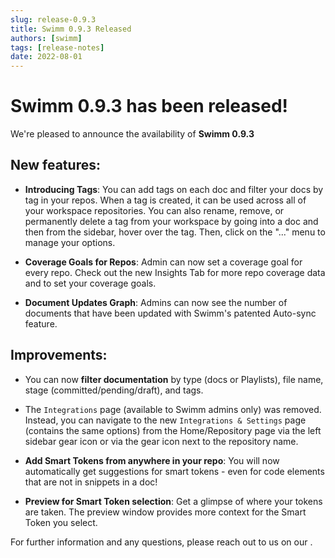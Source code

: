 ```yaml
---
slug: release-0.9.3
title: Swimm 0.9.3 Released
authors: [swimm] 
tags: [release-notes]
date: 2022-08-01
---
```


# Swimm 0.9.3 has been released!

We're pleased to announce the availability of **Swimm 0.9.3**<SwimmMoji text="release"/>

<SwimmReleaseBlogPost version="0.9.3" />

<SwimmReleaseVideo version="0.9.3" />

## New features:
- **Introducing Tags**: You can add tags on each doc and filter your docs by tag in your repos. When a tag is created, it can be used across all of your workspace repositories. You can also rename, remove, or permanently delete a tag from your workspace by going into a doc and then from the sidebar, hover over the tag. Then, click on the "..." menu to manage your options.

- **Coverage Goals for Repos**: Admin can now set a coverage goal for every repo. Check out the new Insights Tab for more repo coverage data and to set your coverage goals.

- **Document Updates Graph**: Admins can now see the number of documents that have been updated with Swimm's patented Auto-sync feature.

## Improvements:
- You can now **filter documentation** by type (docs or Playlists), file name, stage (committed/pending/draft), and tags. 

- The `Integrations` page (available to Swimm admins only) was removed. Instead, you can navigate to the new `Integrations & Settings` page (contains the same options) from the Home/Repository page via the left sidebar gear icon or via the gear icon next to the repository name. 

- **Add Smart Tokens from anywhere in your repo**: You will now automatically get suggestions for smart tokens - even for code elements that are not in snippets in a doc! 

- **Preview for Smart Token selection**: Get a glimpse of where your tokens are taken. The preview window provides more context for the Smart Token you select.

For further information and any questions, please reach out to us on our <SwimmLink target="slack" />.

<SwimmReleaseTweet version="0.9.3" />